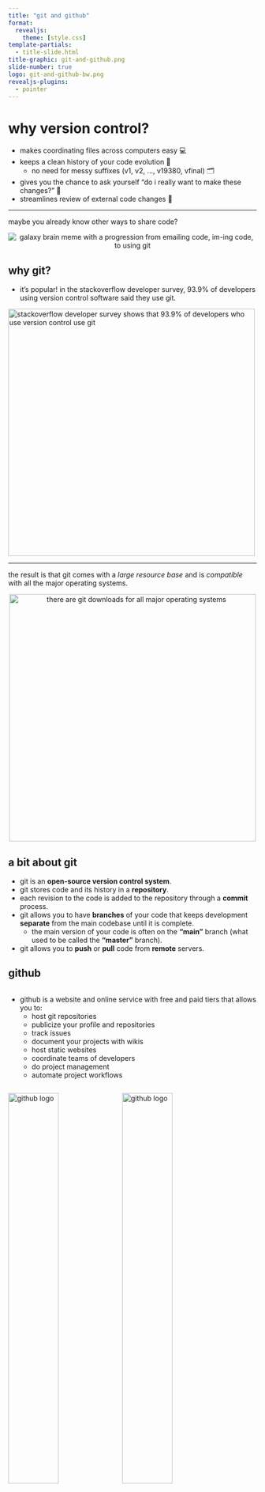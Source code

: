 ```yaml
---
title: "git and github"
format:
  revealjs:
    theme: [style.css]
template-partials:
  - title-slide.html
title-graphic: git-and-github.png
slide-number: true
logo: git-and-github-bw.png
revealjs-plugins:
  - pointer
---
```


# why version control? 

:::{.incremental}
  * makes coordinating files across computers easy 💻
  * keeps a clean history of your code evolution 📜
    * no need for messy suffixes (v1, v2, ..., v19380, vfinal) 🗂
  * gives you the chance to ask yourself "do i really want to make these changes?" 🤔
  * streamlines review of external code changes 👥
:::

---

maybe you already know other ways to share code?

<center>
<img src="images/git_galaxy_brain.png" alt="galaxy brain meme with a progression from emailing code, im-ing code, to using git">
</center>

## why git? 

  - it's popular! in the stackoverflow developer survey, 93.9% of developers
  using version control software said they use git. 
  
<a href="https://survey.stackoverflow.co/2022/">
<img src="images/developer_survey.png" 
  width='500px'
  alt="stackoverflow developer survey shows that 93.9% of developers who use version control use git"></a>

---

the result is that git comes with a *large resource base* and is *compatible* with all 
the major operating systems.

<center>
<a href="https://git-scm.com/downloads">
<img src="images/git_download.png" 
  width='500px'
  alt="there are git downloads for all major operating systems"></a>
</center>

## a bit about git

:::{.incremental .smaller}
  - git is an **<span class='carrot'>open-source version control system</span>**.
  - git stores code and its history in a <span class='carrot'>**repository**</span>.
  - each revision to the code is added to the repository through a <span class='carrot'>**commit**</span> process.
  - git allows you to have **branches** of your code that keeps development <span class='carrot'>**separate**</span>
  from the main codebase until it is complete.
    - the main version of your code is often on the <span class='carrot'>**"main"**</span> branch
      (what used to be called the <span class='carrot'>**"master"**</span> branch).
  - git allows you to <span class='carrot'>**push**</span> or <span class='carrot'>**pull**</span> code from <span class='carrot'>**remote**</span> servers.
:::

## github

   <div class="row">
  <div class="column">
:::{.incremental .small}
- github is a website and online service with free and paid tiers that
allows you to: 
  - host git repositories 
  - publicize your profile and repositories 
  - track issues
  - document your projects with wikis
  - host static websites
  - coordinate teams of developers
  - do project management
  - automate project workflows
:::  

</div> <div class="column"> 
::: {.fragment}
<img src="images/github-logo.png" alt='github logo' width='45%'>
<img src="images/octocat.png" alt='github logo' width='45%'>

::: {.xxsmall style="background="}
github's mascot and logo is the octocat, a creature with five
octopus like arms. the octocat character was designed by the same graphic
designer, simon oxley, who designed the bird logo that twitter uses.
:::

:::

</div> </div>

::: {.footer}
read more about github: {{< solid link >}} <https://en.wikipedia.org/wiki/github>
:::

# getting started {background-color='black' background-image="images/mountains.jpg"}

## personal reflections

:::{.incremental .smaller}
  - what features of git and github are you looking to leverage the most? 
  - look through examples of successful repositories
    - mathew kiang (assistant professor at stanford) has some great repositories
    focused on epidemiological and population health research
      - <https://github.com/mkiang> {{< fa brands github >}}
    - take a look at the repository for dplyr: <br> <https://github.com/tidyverse/dplyr> {{< fa brands github >}}
:::

<!-- info / docs for the quarto fontawesome extension: 
https://github.com/quarto-ext/fontawesome --> 

:::{.notes}
we suggest the following points for personal reflection.

also, if you're working with high security code, you should contact your local 
it department before uploading anything to an external server like github. 
:::
    
## installation

:::{.incremental}
  - you’ll need to install git: the installation procedures depend on if
you’re on windows, mac, or linux.
  - follow the installation instructions here https://happygitwithr.com/install-git.html:
    - [download git for osx](https://git-scm.com/download/mac)
    - [download git for windows](https://git-scm.com/download/win)
    - [download git for linux](https://git-scm.com/download/linux)
:::
    
## local setup

:::{.incremental}
  - after installation, you'll need to **configure** git:
  
:::{.fragment .xsmall}
```sh
git config --global user.name 'she-ra, princess of power'
git config --global user.email 'adora@eternia.com'
git config --global --list
```
:::

  - use the **same name** and **email address** you are going
  to use with github.
  - i would highly recommend using a long-term personal email rather than your institutional
  email so it's easy to carry your portfolio of work on github on with you after
  you graduate.
:::
  
## setup a github account

<div class='row'>
<div class='column' style='width: 70%;'>
:::{.small style='line-height: 100%;'}
:::{.fragment}
sign up at <https://github.com/login> <br>
:::
:::{.fragment}
some advice from happy git with r: 
:::

:::{.incremental}
  - incorporate your <span class='carrot'>**actual name**</span>
  - <span class='carrot'>**reuse your username**</span> from other contexts 
  - pick an <span class='carrot'>**appropriate**</span> username you will be comfortable revealing to future bosses
  - <span class='carrot'>**shorter** </span>is better
    - be as unique as possible in as few characters as possible
  - make it <span class='carrot'>**timeless**</span>
    - don't highlight your current university, employer, or place of
    residence since these can all change
  - all <span class='carrot'>**lowercase**</span> is recommended
:::
:::
</div>
<div class='column' style='width: 30%;' alt='the form for creating an account on github with username, email, password, human verification fields.'>
:::{.fragment}
<img src='images/github_login.jpg'>

:::{.xxsmall}
the form for creating an account on github
:::

:::
</div>
</div>

## set up an ssh key 

:::{.fragment}
we recommend setting up <span class='carrot'>**ssh (secure shell) key**</span> based authentication with
github.<br><br>
:::

:::{.fragment}
this allows your computer to be <span class='carrot'>**automatically authenticated**</span> when you communicate with github.<br><br>
:::

:::{.fragment}
follow the instructions here:<br>
<https://happygitwithr.com/ssh-keys.html>
:::

## set up a local repository in rstudio

<div class='row'>
<div class='column'>
:::{.fragment}
nativate to file → new project<br><br>
:::

:::{.fragment}
select “create a git repository”
which informs rstudio you want to
use git.
:::

</div>
<div class='column'>
:::{.fragment}
<img src='images/new_project.jpg' alt='new project wizard window in rstudio shows how you can specify the directory name, create the project as a subdirectory in a folder, and a checkbox for create a git repository'>

:::{.xxsmall}
with the new project wizard window in rstudio, you can specify the directory
dame for your project, create your project as a subdirectory of another folder,
and use the provided checkbox to indicate that you'd like to initialize the 
project as a git repository.
:::
:::
</div>

## git panel in rstudio

<div class='row'>
<div class='column'>
:::{.smaller style='line-height: 100%'}
:::{.fragment}
rstudio adds a git tab in your
environment/history panel.<br><br>
:::

:::{.fragment}
this panel is a point-and-click
interface to:
:::

:::{.incremental}
  - review your changes
  - stage changes
  - write commits
  - push and pull commits
  - view the commit history
  - navigate branches
:::
:::
</div>
<div class='column'>
:::{.fragment}
<img src='images/git_panel.jpg' alt="the git panel in rstudio shows changes you've made with buttons to see the changes and commit them">

:::{.xxsmall}
the git panel in rstudio shows changes you've made and lets you see the changes
you've made, commit them, and push them to github in a user-friendly interface.
:::
:::
</div>

## setting up a remote repository 

:::{.fragment}
navigate to github.com → login → new repository <br>
and fill out the form.
:::

:::{.fragment}
![](images/new_repo_btn.png){.absolute top=350 left=150 width="250"}
:::

:::{.fragment}
![](images/new_repo_form.png){.absolute top=150 right=0 width="500"}
:::

## create an initial commit and push

:::{.xsmall .fragment}
```sh
# let your local repository know about the remote repository
git remote add origin git@github.com:ctesta01/examplerepository.git 

git branch -m main # use "main" as the default branch
git add .gitignore # add a file to the staging area
git commit -m "initial commit" # name your commit 
git push -u origin main # push your commit to the remote repository
```
:::

:::{.fragment}
<center>
:::{.columns}
:::{.column width='50%'}
<img src='images/initial_commit.png' height='250px;' alt='the output from running the above code;  it shows the commit being pushed to github'>
:::

:::{.column .xsmall width='50%' style='padding-top: 7%;'}
these are the above commands being run in the terminal, along with the output produced. you can see that `git` will 
report on how many objects and how many bytes are being uploaded.
:::
:::
</center>
:::

# congrats! <br> you're using github! 
<center>
<img src='images/dancing.webp' alt='dancing characters from charlie brown'>
</center>

## readmes

:::{.incremental}
  - a readme serves as an introduction to and documentation for
your repository.

  - like any documentation, feel free to start small and
document as you develop!

  - you can learn more about reamdes from github here: <a href="https://docs.github.com/en/repositories/managing-your-repositorys-settings-and-features/customizing-your-repository/about-readmes">docs.github.com/...</a>
:::

:::{.footer}
read the section about readmes in the r packages book here: <https://r-pkgs.org/other-markdown.html#sec-readme>
:::

## basic workflow overview 

<div class='row'>
<div class='column' style='width: 60%;'>
:::{.smaller style='line-height: 100%'}
:::{.fragment}
the basic workflow for making updates to a git repository is done in three
steps:
:::

:::{.incremental}
  1. making changes to your files
  2. adding them to the staging
  area
  3. commit these changes with a
  explanatory message
:::
:::
</div>
<div class='column' style='width: 40%;'>
:::{.fragment}
<img src="images/git_workflow.jpg" width='90%' alt="a diagram showing a workflow of successive commits">

:::{.xxsmall}
this figure from happy git with r shows
examples of commits made in a sequence.
each commit is accompanied by an id, a
message, and the differences between two
commits are referred to as a “diff”.
:::

:::
</div>
</div>

# key commands {background-color='black' background-image="images/mountains.jpg"}

---

## git status

::: {.small}
::: {.fragment}
`git status` is a basic command that displays the current state of the working directory. 
:::

::: {.fragment}
it's a good idea to always run `git status` before changing
your code because there may be something you want to commit or address first.
:::

::: {.fragment}
the rstudio git panel displays most of what is displayed in 
the output of `git status`.
:::
:::

::: {.fragment}
::: {.absolute left="0%" top="55%"}
<img src='images/git_status.png' alt='example output of git status showing the new readme.md and .rproj file' width='55%'>
:::

::: {.absolute .xsmall top="85%" left="11%"}
`git status` from the terminal
:::
:::

::: {.fragment}
::: {.absolute left="60%" top="55%"}
<img src='images/git_panel_status.png' alt='example git panel showing the new readme.md and .rproj file' width='100%'>
:::

::: {.xsmall .absolute top="85%" left="60%"}
the git panel in rstudio showing new, untracked files
:::
:::


---

## git add

:::{.incremental}
  - adds changes to the staging area (also called the index)
:::
  
::: {.fragment}
::: {.absolute left="0%" top="27%"}
<span class='tab'></span>terminal version: <br>
<img src='images/git_add_commandline.png' alt='example of how to use the commandline to add readme.md to the staging area' width='55%'>
:::

::: {.absolute .xsmall top="75%" left="0%" width='50%'}
`git add readme.md` adds any changes to the `readme.md` (including its creation) 
to the staging area. `git status` shows us what changes are staged to be included
in the next commit.
:::
:::

::: {.fragment}
::: {.absolute left="55%" top="27%"}
<center>rstudio panel version:</center>
<img src='images/git_add_panel.png' alt='adding files can be done in the git panel in rstudio just by checking the box next to them'>
:::

::: {.xsmall .absolute top="70%" left="55%"}
one can add files to the git staging area in the rstudio git panel just by checking the checkbox next to each file in the staged column.
:::
:::

## git commit

:::{.incremental}
  - records changes to the repository from the staging area
:::

::: {.fragment}
::: {.absolute left="0%" top="25%"}
<span class='tab'></span>terminal version:<br>
<img src='images/git_commit_terminal.png' alt="a screenshot of calling `git commit -m 'add new readme'` on the command line" width='55%'>
:::

::: {.absolute .xsmall top="50%" left="0%" width='45%'}
`git commit -m 'add new readme'` creates a <span class='carrot'>**commit message**</span> (or
basically a name) for the set of changes that were on the staging area and bundles them up 
together as a <span class='carrot'>**commit**</span>.
:::
:::

:::{.fragment .absolute .xxsmall .popup top='75%' left='-2.5%' width='45%'}
if you need to write a longer, multi-line commit, `git commit` will open 
your default terminal based text-editor (often one of nano, vi, or vim) where
you can write a longer commit message and save it.
:::


::: {.fragment}
::: {.absolute left="50%" top="25%"}
<center>rstudio panel version:</center>
<img src='images/git_add_panel2.png' alt='first you click the commit button'>
:::

:::{.xxsmall .absolute top="85%" left="50%"}
with the changes you want to make staged, click the commit button. you'll have a
chance then to view what changes you've made. when you're sure you want to
commit, you can write a commit message, click commit, and then push.
:::
:::

::: {.fragment}
::: {.absolute left="50%" top="25%"}
<center>rstudio panel version:</center>
<img src='images/git_commit_panel.png' alt='a screenshot of using the git panel in rstudio to commit'>
:::
:::

## optimal commit messages 📮


:::{.incremental .small}
  - capitalize the first word and do not end in punctuation.
  - use imperative mood in the subject line.
    * example: “add fix for data reading error”
  - specify the type of commit. it is recommended and beneficial to have
    a consistent set of words to describe your changes.
    * example: bugfix, update, refactor, bump, and so on.
  - the first line should ideally be no longer than 50 characters.
    * be direct! try to eliminate filler words and phrases.
      * examples: though, maybe, i think, kind of.
:::


:::{.absolute .fragment top='75%' left='75%'}

<iframe src="https://giphy.com/embed/pfuqku1hwz4khyvyft" frameborder="0" class="giphy-embed" allowfullscreen></iframe><p><a href="https://giphy.com/gifs/muppetwiki-sesame-street-muppets-jim-henson-pfuqku1hwz4khyvyft">via giphy</a></p>
:::

## optimal commit messages 💌

:::{.small}
:::{.fragment}
to develop thoughtful commits, consider the following:
:::

:::{.incremental}
  - why have i made these changes?
  - what effect have my changes made?
  - why was the change needed?
  - what are the changes in reference to?
:::
  
:::{.fragment}  
see more advice here: <br>
<https://www.freecodecamp.org/news/how-to-write-better-git-commit-messages/>

<iframe src="https://giphy.com/embed/roguft1jgiq66zpqi2" frameborder="0" class="giphy-embed" allowfullscreen></iframe><p><a href="https://giphy.com/gifs/muppetwiki-kermit-the-frog-jim-henson-roguft1jgiq66zpqi2"></a></p>
:::

:::


## keep a changelog 

:::{.fragment}
a changelog is a file that contains a curated, informative history of
your project’s updates.
:::

:::{.incremental}
  - a changelog allows people to easily see key development and
  changes in your project.
  - read more about changelogs at <https://keepachangelog.com>
:::
  
:::{.fragment .xxsmall}
<center>
<iframe src="https://giphy.com/embed/xiqcqx02e1u9w" frameborder="0" class="giphy-embed" allowfullscreen></iframe><p><a href="https://giphy.com/gifs/xiqcqx02e1u9w"></a></p>
kermit rushing to update the changelog on his project before a major deadline.
</center>
:::


## git push 

:::{.fragment}
  - sends local, committed changes to remote repository
:::

::: {.fragment}

::: {.absolute left="0%" top="27%"}
<span class='tab'></span>terminal version: <br>
<img src='images/git_push_terminal.png' alt='Calling git push on the terminal sends the commits from our local computer to the remote server' width='55%'>
:::

::: {.absolute .xsmall top="65%" left="0%" width='50%'}
Calling `git push` on the terminal sends the commits from our local computer to the remote server.
:::
:::

::: {.fragment}
::: {.absolute left="55%" top="27%"}
<center>RStudio Panel version:</center>
<img src='images/git_push_panel.png' alt='First you have to click Commit and this window will pop open letting you know your commit has been made.'>
:::

::: {.xsmall .absolute top="75%" left="55%"}
After you click Commit, a window will open showing you the `git` command that RStudio ran 
to create your commit. If there are no errors, you can close the window and then click Push.
:::
:::

::: {.fragment}
::: {.absolute left="55%" top="35%"}
<img src='images/git_push_panel2.png' alt="After you close that window, you'll see that RStudio lets you know you have a commit ready to be pushed">
:::
:::
